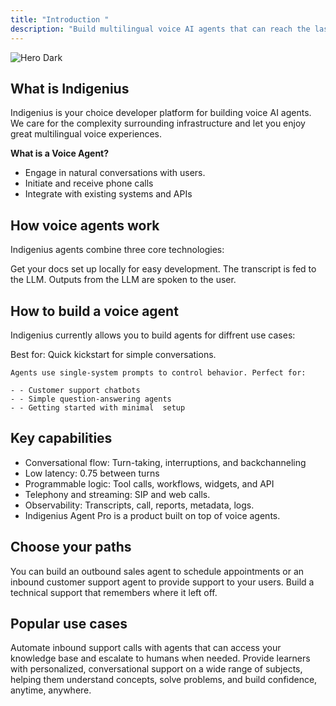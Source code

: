 ```yaml
---
title: "Introduction "
description: "Build multilingual voice AI agents that can reach the last mile."
---
```


<img
  className="hidden dark:block"
  src="/images/hero-dark.png"
  alt="Hero Dark"
/>

## **What is Indigenius**

Indigenius is your choice developer platform for building voice AI agents. We care for the complexity surrounding infrastructure and let you enjoy great multilingual voice experiences.

**What is a Voice Agent?**

- Engage in natural conversations with users.
- Initiate and receive phone calls
- Integrate with existing systems and APIs

## How voice agents work

Indigenius agents combine three core technologies:

<CardGroup cols={2}>
  <Card title="Speech-To-Text (STT)" icon="microphone" iconType="regular" color="#ff9409" cta="Audio from the user is transcribed">
    Get your docs set up locally for easy development.
  </Card>
  <Card title="Large Language Model" icon="Brain" iconType="regular" color="#ff9409">
    The transcript is fed to the LLM.
  </Card>
  <Card title="Text-To-Speech" icon="volume" iconType="regular" color="#ff9409" cta="Outputs from the LLM are spoken to the user.">
    Outputs from the LLM are spoken to the user.
  </Card>
</CardGroup>

## **How to build a voice agent**

Indigenius currently allows you to build agents for diffrent use cases:

<CardGroup cols={2}>
  <Card title="Agents" icon="robot" iconType="regular" color="#ff9409" href="www.angent.indigenius.ai" cta="Build your own agent ">
    Best for: Quick kickstart for simple conversations.

    Agents use single-system prompts to control behavior. Perfect for:

    - - Customer support chatbots
    - - Simple question-answering agents
    - - Getting started with minimal  setup
  </Card>
</CardGroup>

## **Key capabilities**

- Conversational flow: Turn-taking, interruptions, and backchanneling
- Low latency: 0.75 between turns
- Programmable logic: Tool calls, workflows, widgets, and API
- Telephony and streaming: SIP and web calls.
- Observability: Transcripts, call, reports, metadata, logs.
- Indigenius Agent Pro is a product built on top of voice agents.

## **Choose your paths**

<CardGroup cols={2}>
  <Card title="Phone Calls" icon="Phone" iconType="regular" color="#ff9409">
    You can build an outbound sales agent to schedule appointments or an inbound customer support agent to provide support to your users.
  </Card>
  <Card title="Web Integration" icon="Browser" iconType="regular" color="#ff9409">
    Build a technical support that remembers where it left off.
  </Card>
  <Card title="Widget" icon="icons" color="#ff9409" href="https://agent.indigenius.ai/dashboard/widget" img="widget.png">
    
  </Card>
</CardGroup>

## **Popular use cases**

<CardGroup cols={2}>
  <Card title="Customer Support" icon="headphones" color="#ff9409">
    Automate inbound support calls with agents that can access your knowledge base and escalate to humans when needed.
  </Card>
  <Card title="Tutor" icon="Chalkboard" color="#ff9409">
    Provide learners with personalized, conversational support on a wide range of subjects, helping them understand concepts, solve problems, and build confidence, anytime, anywhere.
  </Card>
</CardGroup>